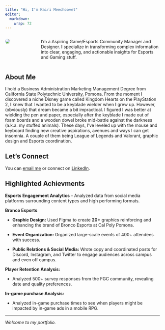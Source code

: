 ```yaml
---
title: "Hi, I'm Kairi Meechoovet"
editor: 
  markdown: 
    wrap: 72
---
```


::::: columns
::: {.column width="30%"}
![](images/IMG_20240105_005601_187.jpg){style="border-radius: 50%;"}
:::

::: {.column width="70%" style="padding-left: 3rem;"}
I'm a Aspiring Game/Esports Community Manager and Designer. I specialize
in transforming complex information into clear, engaging, and actionable
insights for Esports and Gaming stuff.
:::
:::::

## About Me

I hold a [Business Administration Marketing Management
Degree]{.highlight} from California State Polytechnic University,
Pomona. From the moment I discovered a niche Disney game called Kingdom
Hearts on the PlayStation 2, I knew that I wanted to be a keyblade
wielder when I grew up. However, (obviously) that dream became a bit
impractical. I figured I was better at wielding the pen and paper,
especially after the keyblade I made out of foam boards and a wooden
dowel broke mid-battle against the darkness (a.k.a. my stuffed animals).
These days, I’ve leveled up with the mouse and keyboard finding new
creative aspirations, avenues and ways I can get insomnia. A couple of
them being League of Legends and Valorant, graphic design and Esports
coordination.

## Let's Connect

You can [email me](mailto:kairimeechoovet@gmail.com) or connect on
[LinkedIn](https://www.linkedin.com/in/kairi-meechoovet-06042026a/).

## Highlighted Achievments

**Esports Engagement Analytics** - Analyzed data from social media
platforms surrounding content types and high performing formats.

**Bronco Esports**

-   **Graphic Design:** Used Figma to create **20+** graphics
    reinforcing and enhancing the brand of Bronco Esports at Cal Poly
    Pomona.

-   **Event Organization:** Organized large-scale events of 400+
    attendees with success.

-   **Public Relations & Social Media:** Wrote copy and coordinated
    posts for Discord, Instagram, and Twitter to engage audiences across
    campus and even off campus.

**Player Retention Analysis:**

-   Analyzed 500+ survey responses from the FGC community, revealing
    date and quality preferences.

**In-game purchase Analysis:**

-   Analyzed in-game purchase times to see when players might be
    impacted by in-game ads in a mobile RPG.

------------------------------------------------------------------------

*Welcome to my portfolio.*
